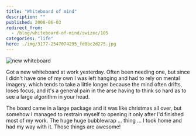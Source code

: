 ```yaml
---
title: "Whiteboard of mind"
description: ""
published: 2008-06-03
redirect_from:
  - /blog/whiteboard-of-mind/swizec/105
categories: "life"
hero: ./img/3177-2547074295_fd8bc2d275.jpg
---
```


![new whiteboard](./img/3177-2547074295_fd8bc2d275.jpg "whiteboard")

Got a new whiteboard at work yesterday. Often been needing one, but since I didn't have one of my own I was left hanging and had to rely on mental imagery, which tends to take a little longer because the mind often drifts, loses focus, and it's a general pain in the arse having to think so hard as to see a large algorithm in your head.

The board came in a large package and it was like christmas all over, but somehow I managed to restrain myself to opening it only after I'd finished most of my work. The huge huge bubblewrap ... thing ... I took home and had my way with it. Those things are awesome!
